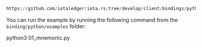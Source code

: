```python reference
https://github.com/iotaledger/iota.rs/tree/develop/client/bindings/python/examples/01_mnemonic.py
```

You can run the example by running the following command from the `binding/python/examples` folder:

<CodeBlock className="language-bash">
    python3 01_mnemonic.py
</CodeBlock>
